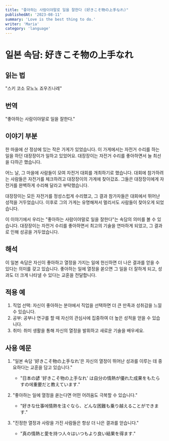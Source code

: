 ```yaml
---
title: "좋아하는 사람이야말로 일을 잘한다 (好きこそ物の上手なれ)"
publishedAt: '2023-08-11'
summary: 'Love is the best thing to do.'
writer: 'Maria'
category: 'language'
---
```


# 일본 속담: 好きこそ物の上手なれ

## 읽는 법
"스키 코소 모노노 죠우즈나레"

## 번역
"좋아하는 사람이야말로 일을 잘한다."

## 이야기 부분
한 마을에 산 정상에 있는 작은 가게가 있었습니다. 이 가게에서는 자전거 수리를 하는 일을 하던 대장장이가 일하고 있었어요. 대장장이는 자전거 수리를 좋아하면서 늘 최선을 다하곤 했습니다.

어느 날, 그 마을에 사람들이 모여 자전거 대회를 개최하기로 했습니다. 대회에 참가하려는 사람들은 자전거를 체크하려고 대장장이의 가게에 찾아갔죠. 그들은 대장장이에게 자전거를 완벽하게 수리해 달라고 부탁했습니다.

대장장이는 모든 자전거를 정성스럽게 수리했고, 그 결과 참가자들은 대회에서 뛰어난 성적을 거두었습니다. 이후로 그의 가게는 유명해져서 멀리서도 사람들이 찾아오게 되었습니다.

이 이야기에서 우리는 "좋아하는 사람이야말로 일을 잘한다"는 속담의 의미를 볼 수 있습니다. 대장장이는 자전거 수리를 좋아하면서 최고의 기술을 연마하게 되었고, 그 결과로 인해 성공을 거두었습니다.

## 해석
이 일본 속담은 자신이 좋아하고 열정을 가지는 일에 헌신하면 더 나은 결과를 얻을 수 있다는 의미를 갖고 있습니다. 좋아하는 일에 열정을 쏟으면 그 일을 더 잘하게 되고, 성과도 더 크게 나타낼 수 있다는 교훈을 전달합니다.

## 적용 예
1. 직업 선택: 자신이 좋아하는 분야에서 직업을 선택하면 더 큰 만족과 성취감을 느낄 수 있습니다.
2. 공부: 공부나 연구를 할 때 자신의 관심사에 집중하여 더 높은 성적을 얻을 수 있습니다.
3. 취미: 취미 생활을 통해 자신의 열정을 발휘하고 새로운 기술을 배우세요.

## 사용 예문
1. "일본 속담 '好きこそ物の上手なれ'은 자신의 열정이 뛰어난 성과를 이루는 데 중요하다는 교훈을 담고 있습니다."
   - "日本の諺 '好きこそ物の上手なれ' は自分の情熱が優れた成果をもたらすの에重要だと教えています."

2. "좋아하는 일에 열정을 쏟는다면 어떤 어려움도 극복할 수 있습니다."
   - "好きな仕事에情熱を注ぐなら、どんな困難も乗り越えることができます."

3. "진정한 열정과 사랑을 가진 사람들은 항상 더 나은 결과를 얻습니다."
   - "真の情熱と愛を持つ人々はいつもより良い結果を得ます."
